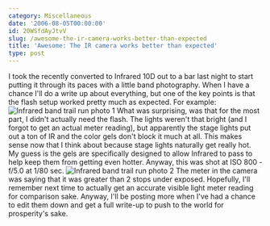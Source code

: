 ```yaml
---
category: Miscellaneous
date: '2006-08-05T00:00:00'
id: 20WSfdAyJtvV
slug: /awesome-the-ir-camera-works-better-than-expected
title: 'Awesome: The IR camera works better than expected'
type: post
---
```


I took the recently converted to Infrared 10D out to a bar last
night to start putting it through its paces with a little band
photography. When I have a chance I'll do a write up about
everything, but one of the key points is that the flash setup
worked pretty much as expected. For example:
![Infrared band trail run photo 1](http://www.alanwsmith.com/blog/wp-content/uploads/20060805-011554-01.jpg "Infrared band trail run photo 1")
What was surprising, was that for the most part, I didn't actually
need the flash. The lights weren't that bright (and I forgot to get
an actual meter reading), but apparently the stage lights put out a
ton of IR and the color gels don't block it much at all. This makes
sense now that I think about because stage lights naturally get
really hot. My guess is the gels are specifically designed to allow
Infrared to pass to help keep them from getting even hotter.
Anyway, this was shot at ISO 800 - f/5.0 at 1/80 sec.
![Infrared band trail run photo 2](http://www.alanwsmith.com/blog/wp-content/uploads/20060805-011816-01.jpg "Infrared band trail run photo 2")
The meter in the camera was saying that it was greater than 2 stops
under exposed. Hopefully, I'll remember next time to actually get
an accurate visible light meter reading for comparison sake.
Anyway, I'll be posting more when I've had a chance to edit them
down and get a full write-up to push to the world for prosperity's
sake.